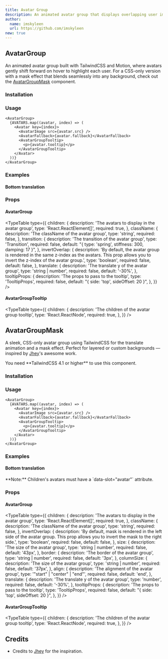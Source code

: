 ```yaml
---
title: Avatar Group
description: An animated avatar group that displays overlapping user images and smoothly shifts each avatar forward on hover to highlight it.
author:
  name: imskyleen
  url: https://github.com/imskyleen
new: true
---
```


## AvatarGroup

An animated avatar group built with TailwindCSS and Motion, where avatars gently shift forward on hover to highlight each user.
For a CSS-only version with a mask effect that blends seamlessly into any background, check out the [AvatarGroupMask](#avatargroupmask) component.

<ComponentPreview name="avatar-group-demo" />

### Installation

<ComponentInstallation name="avatar-group" />

### Usage

```tsx
<AvatarGroup>
  {AVATARS.map((avatar, index) => (
    <Avatar key={index}>
      <AvatarImage src={avatar.src} />
      <AvatarFallback>{avatar.fallback}</AvatarFallback>
      <AvatarGroupTooltip>
        <p>{avatar.tooltip}</p>
      </AvatarGroupTooltip>
    </Avatar>
  ))}
</AvatarGroup>
```

### Examples

#### Bottom translation

<ComponentPreview name="avatar-group-bottom-demo" />

### Props

#### AvatarGroup

<TypeTable
  type={{
    children: {
      description: 'The avatars to display in the avatar group',
      type: 'React.ReactElement[]',
      required: true,
    },
    className: {
      description: 'The className of the avatar group',
      type: 'string',
      required: false,
    },
    transition: {
      description: 'The transition of the avatar group',
      type: 'Transition',
      required: false,
      default: "{ type: 'spring', stiffness: 300, damping: 17 }",
    },
    invertOverlap: {
      description:
        'By default, the avatar group is rendered in the same z-index as the avatars. This prop allows you to invert the z-index of the avatar group.',
      type: 'boolean',
      required: false,
      default: false,
    },
    translate: {
      description: 'The translate y of the avatar group',
      type: 'string | number',
      required: false,
      default: '-30%',
    },
    tooltipProps: {
      description: 'The props to pass to the tooltip',
      type: 'TooltipProps',
      required: false,
      default: "{ side: 'top', sideOffset: 20 }",
    },
  }}
/>

#### AvatarGroupTooltip

<TypeTable
  type={{
    children: {
      description: 'The children of the avatar group tooltip',
      type: 'React.ReactNode',
      required: true,
    },
  }}
/>

## AvatarGroupMask

A sleek, CSS-only avatar group using TailwindCSS for the translate animation and a mask effect. Perfect for layered or custom backgrounds — inspired by [Jhey](https://codepen.io/jh3y/pen/yyLmmMW)'s awesome work.

<Callout type="warn">
  You need **TailwindCSS 4.1 or higher** to use this component.
</Callout>

<ComponentPreview name="avatar-group-mask-demo" />

### Installation

<ComponentInstallation name="avatar-group-mask" />

### Usage

```tsx
<AvatarGroup>
  {AVATARS.map((avatar, index) => (
    <Avatar key={index}>
      <AvatarImage src={avatar.src} />
      <AvatarFallback>{avatar.fallback}</AvatarFallback>
      <AvatarGroupTooltip>
        <p>{avatar.tooltip}</p>
      </AvatarGroupTooltip>
    </Avatar>
  ))}
</AvatarGroup>
```

### Examples

#### Bottom translation

<ComponentPreview name="avatar-group-mask-bottom-demo" />

<Callout type="info">
  **Note:** Children's avatars must have a `data-slot="avatar"` attribute.
</Callout>

### Props

#### AvatarGroup

<TypeTable
  type={{
    children: {
      description: 'The avatars to display in the avatar group',
      type: 'React.ReactElement[]',
      required: true,
    },
    className: {
      description: 'The className of the avatar group',
      type: 'string',
      required: false,
    },
    invertOverlap: {
      description:
        'By default, mask is rendered in the left side of the avatar group. This prop allows you to invert the mask to the right side.',
      type: 'boolean',
      required: false,
      default: false,
    },
    size: {
      description: 'The size of the avatar group',
      type: 'string | number',
      required: false,
      default: '43px',
    },
    border: {
      description: 'The border of the avatar group',
      type: 'string | number',
      required: false,
      default: '3px',
    },
    columnSize: {
      description: 'The size of the avatar group',
      type: 'string | number',
      required: false,
      default: '37px',
    },
    align: {
      description: 'The alignment of the avatar group',
      type: '"start" | "center" | "end"',
      required: false,
      default: 'end',
    },
    translate: {
      description: 'The translate y of the avatar group',
      type: 'number',
      required: false,
      default: '-30%',
    },
    tooltipProps: {
      description: 'The props to pass to the tooltip',
      type: 'TooltipProps',
      required: false,
      default: "{ side: 'top', sideOffset: 20 }",
    },
  }}
/>

#### AvatarGroupTooltip

<TypeTable
  type={{
    children: {
      description: 'The children of the avatar group tooltip',
      type: 'React.ReactNode',
      required: true,
    },
  }}
/>

## Credits

- Credits to [Jhey](https://codepen.io/jh3y/pen/yyLmmMW) for the inspiration.
